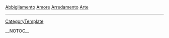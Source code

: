 <a href=" http://www.labicicletta.com/images/it/abbigliamento/Abbigliamento.html ">Abbigliamento</a>
<a href=" http://www.labicicletta.com/images/it/amore/Amore.html ">Amore</a>
<a href=" http://www.labicicletta.com/images/it/arredamento/Arredamento.html ">Arredamento</a>
<a href=" http://www.labicicletta.com/images/it/arte/Arte.html ">Arte</a>
----
[[CategoryTemplate]]

__NOTOC__